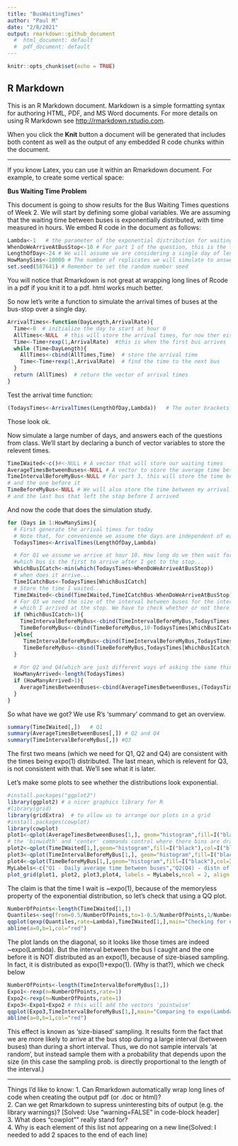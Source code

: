 ```yaml
---
title: "BusWaitingTimes"
author: "Paul M"
date: "2/8/2021"
output: rmarkdown::github_document
  #  html_document: default
  #  pdf_document: default
---
```


```r
knitr::opts_chunk$set(echo = TRUE)
```

## R Markdown

This is an R Markdown document. Markdown is a simple formatting syntax for authoring HTML, PDF, and MS Word documents. For more details on using R Markdown see <http://rmarkdown.rstudio.com>.

When you click the **Knit** button a document will be generated that includes both content as well as the output of any embedded R code chunks within the document.  

***

If you know Latex, you can use it within an Rmarkdown document. For example, to create some vertical space:
\vspace*{1in}   

**Bus Waiting Time Problem**

This document is going to show results for the Bus Waiting Times questions of Week 2.
We will start by defining some global variables. We are assuming that the waiting time between buses is exponentially distributed, with time measured in hours. We embed R code in the document as follows:

```r
Lambda<-1   # the parameter of the exponential distribution for waiting times
WhenDoWeArriveAtBusStop<-10 # For part 1 of the question, this is the time at which we arrive at the bus stop
LengthOfDay<-24 # We will assume we are considering a single day of length 24 hours.
HowManySims<-10000 # The number of replicates we will simulate to answer the questions
set.seed(587641) # Remember to set the random number seed
```
You will notice that Rmarkdown is not great at wrapping long lines of Rcode in a pdf if you knit it to a pdf. html works much better.

So now let's write a function to simulate the arrival times of buses at the bus-stop over a single day.
```r
ArrivalTimes<-function(DayLength,ArrivalRate){
  Time<-0  # initialize the day to start at hour 0
  AllTimes<-NULL  # this will store the arrival times, for now ther eis nothing to store
  Time<-Time+rexp(1,ArrivalRate)  #this is when the first bus arrives
  while (Time<DayLength){
    AllTimes<-cbind(AllTimes,Time)  # store the arrival time
    Time<-Time+rexp(1,ArrivalRate)  # find the time to the next bus
  }
  return (AllTimes)  # return the vector of arrival times
}
```

Test the arrival time function:
```r
(TodaysTimes<-ArrivalTimes(LengthOfDay,Lambda))   # The outer brackets tell R to output the result
```
Those look ok.

Now simulate a large number of days, and answers each of the questions from class.
We'll start by declaring a bunch of vector variables to store the relevent times.
```r
TimeIWaited<-c()#<-NULL # A vector that will store our waiting times
AverageTimesBetweenBuses<-NULL # A vector to store the average time between buses for each day. there's nothing in it at the  moment.
TimeIntervalBeforeMyBus<-NULL # For part 3, this will store the time between the bus I caught...
# and the one before it
TimeBeforeMyBus<-NULL # We will also store the time between my arrival at the bus stop 
# and the last bus that left the stop before I arrived
```

And now the code that does the simulation study.
```r
for (Days in 1:HowManySims){
  # First generate the arrival times for today
  # Note that, for convenience we assume the days are independent of each other
  TodaysTimes<-ArrivalTimes(LengthOfDay,Lambda)

  # For Q1 we assume we arrive at hour 10. How long do we then wait for a bus?
  #which bus is the first to arrive after I get to the stop...
  WhichBusICatch<-min(which(TodaysTimes>WhenDoWeArriveAtBusStop)) 
  # when does it arrive...
  TimeICatchBus<-TodaysTimes[WhichBusICatch] 
  # Store the time I waited...
  TimeIWaited<-cbind(TimeIWaited,TimeICatchBus-WhenDoWeArriveAtBusStop)  
  # For Q3 we need the size of the interval between buses for the interval at 
  # which I arrived at the stop. We have to check whether or not there was a bus before the one I caught that day.
  if (WhichBusICatch>1){
    TimeIntervalBeforeMyBus<-cbind(TimeIntervalBeforeMyBus,TodaysTimes[WhichBusICatch]-TodaysTimes[WhichBusICatch-1])
    TimeBeforeMyBus<-cbind(TimeBeforeMyBus,10-TodaysTimes[WhichBusICatch-1])
  }else{
     TimeIntervalBeforeMyBus<-cbind(TimeIntervalBeforeMyBus,TodaysTimes[WhichBusICatch]-0)
     TimeBeforeMyBus<-cbind(TimeBeforeMyBus,TodaysTimes[WhichBusICatch]-0)
  }
  
  # For Q2 and Q4(which are just different ways of asking the same thing) we just want the average time between buses
  HowManyArrived<-length(TodaysTimes)
  if (HowManyArrived>1){
    AverageTimesBetweenBuses<-cbind(AverageTimesBetweenBuses,(TodaysTimes[HowManyArrived]-TodaysTimes[1])/(HowManyArrived-1))
  }
}
```

So what have we got? We use R's 'summary' command to get an overview.
```r
summary(TimeIWaited[,])   # Q1
summary(AverageTimesBetweenBuses[,]) # Q2 and Q4
summary(TimeIntervalBeforeMyBus[,]) #Q3
```
The first two means (which we need for Q1, Q2 and Q4) are consistent with the times being expo(1) distributed. 
The last mean, which is relevent for Q3, is not consistent with that. We'll see what it is later.

Let's make some plots to see whether the distributions look exponential.
```r
#install.packages("ggplot2")
library(ggplot2) # a nicer graphics library for R
#library(grid)
library(gridExtra)  # to allow us to arrange our plots in a grid
#install.packages(cowplot)
library(cowplot)
plot1<-qplot(AverageTimesBetweenBuses[1,], geom="histogram",fill=I("black"),col=I("blue"),binwidth=0.025,center=0.05)
# the 'binwidth' and 'center' commands control where there bins are drawn
plot2<-qplot(TimeIWaited[1,],geom="histogram",fill=I("black"),col=I("blue"),binwidth=0.1,center=0.05)
plot3<-qplot(TimeIntervalBeforeMyBus[1,], geom="histogram",fill=I("black"),col=I("blue"),binwidth=0.2,center=0.1)
plot4<-qplot(TimeBeforeMyBus[1,],geom="histogram",fill=I("black"),col=I("blue"),binwidth=0.1,center=0.05)
MyLabels<-c("Q1 - Daily average time between buses","Q2(Q4) - distn of time I waited for my bus","Q3 - distn of time between bus I caught \n                             and the one before","Q3b - distn of time since last bus")
plot_grid(plot1, plot2, plot3,plot4, labels = MyLabels,ncol = 2, align = 'v',label_size = 8)
```


The claim is that the time I wait is ~expo(1), because of the memoryless property of the exponential distribution, so let's check that using a QQ plot.
```r
NumberOfPoints<-length(TimeIWaited[1,])
Quantiles<-seq(from=0.5/NumberOfPoints,to=1-0.5/NumberOfPoints,1/NumberOfPoints)
qqplot(qexp(Quantiles,rate=Lambda),TimeIWaited[1,],main="Checking for expo(Lambda)")
abline(a=0,b=1,col="red")
```

The plot lands on the diagonal, so it looks like those times are indeed ~expo(Lambda). 
But the interval between the bus I caught and the one before it is NOT distributed as an expo(1), because of size-biased sampling. In fact, it is distributed as expo(1)+expo(1). (Why is that?), which we check below
```r
NumberOfPoints<-length(TimeIntervalBeforeMyBus[1,])
Expo1<-rexp(n=NumberOfPoints,rate=1)
Expo2<-rexp(n=NumberOfPoints,rate=1)
Expo3<-Expo1+Expo2 # this will add the vectors 'pointwise'
qqplot(Expo3,TimeIntervalBeforeMyBus[1,],main="Comparing to expo(Lambda)+expo(Lambda)")
abline(a=0,b=1,col="red")
```

This effect is known as 'size-biased' sampling. It results form the fact that we are more likely to arrive at the bus stop during a large interval (between buses) than during a short interval. Thus, we do not sample intervals 'at random', but instead sample them with a probability that depends upon the size (in this case the sampling prob. is directly proportional to the length of the interval.)

***

Things I'd like to know:
1. Can Rmarkdown automatically wrap long lines of code when creating the output pdf (or .doc or html)?    
2. Can we get Rmarkdown to supress uninteresting bits of output (e.g. the library warnings)?  [Solved: Use "warning=FALSE" in code-block header]  
3. What does "cowplot"" really stand for?    
4. Why is each element of this list not appearing on a new line(Solved: I needed to add 2 spaces to the end of each line)     

